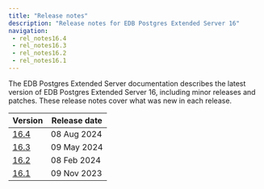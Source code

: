 ```yaml
---
title: "Release notes"
description: "Release notes for EDB Postgres Extended Server 16"
navigation:
 - rel_notes16.4
 - rel_notes16.3
 - rel_notes16.2
 - rel_notes16.1
---
```

The EDB Postgres Extended Server documentation describes the latest version of EDB Postgres Extended Server 16, 
including minor releases and patches. These release notes 
cover what was new in each release. 

| Version               | Release date |
|-----------------------|--------------|
| [16.4](rel_notes16.4) | 08 Aug 2024  |
| [16.3](rel_notes16.3) | 09 May 2024  |
| [16.2](rel_notes16.2) | 08 Feb 2024  |
| [16.1](rel_notes16.1) | 09 Nov 2023  |



